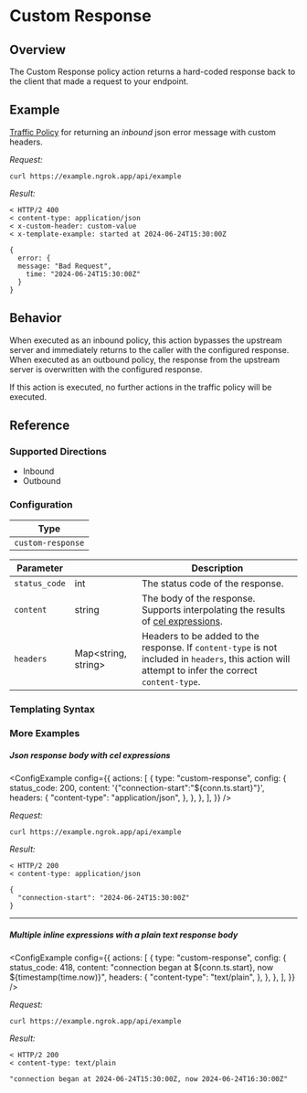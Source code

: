 
# Custom Response

## Overview

The Custom Response policy action returns a hard-coded response back to the client that made a request to your endpoint.

## Example

[Traffic Policy](/docs/http/traffic-policy/index.mdx) for returning an _inbound_ json error message with custom headers.

<ExampleHTTP />

_Request:_

```shell
curl https://example.ngrok.app/api/example
```

_Result:_

```shell
< HTTP/2 400
< content-type: application/json
< x-custom-header: custom-value
< x-template-example: started at 2024-06-24T15:30:00Z

{
  error: {
  message: "Bad Request",
    time: "2024-06-24T15:30:00Z"
  }
}
```

## Behavior

When executed as an inbound policy, this action bypasses the upstream server and immediately returns to the caller with
the configured response. When executed as an outbound policy, the response from the upstream server is overwritten with the
configured response.

If this action is executed, no further actions in the traffic policy will be executed.

## Reference

### Supported Directions

- Inbound
- Outbound

### Configuration

| Type              |
| ----------------- |
| `custom-response` |

| Parameter     | &nbsp;                    | Description                                                                                                                                        |
| ------------- | ------------------------- | -------------------------------------------------------------------------------------------------------------------------------------------------- |
| `status_code` | int                       | The status code of the response.                                                                                                                   |
| `content`     | string                    | The body of the response. Supports interpolating the results of [cel expressions](#templating-syntax).                                             |
| `headers`     | Map&lt;string, string&gt; | Headers to be added to the response. If `content-type` is not included in `headers`, this action will attempt to infer the correct `content-type`. |

### Templating Syntax

<CelTemplateSyntaxExplanation />

### More Examples

##### Json response body with cel expressions

<ConfigExample
	config={{
		actions: [
			{
				type: "custom-response",
				config: {
					status_code: 200,
					content: '{"connection-start":"${conn.ts.start}"}',
					headers: {
						"content-type": "application/json",
					},
				},
			},
		],
	}}
/>

_Request:_

```shell
curl https://example.ngrok.app/api/example
```

_Result:_

```shell
< HTTP/2 200
< content-type: application/json

{
  "connection-start": "2024-06-24T15:30:00Z"
}
```

<hr />

##### Multiple inline expressions with a plain text response body

<ConfigExample
	config={{
		actions: [
			{
				type: "custom-response",
				config: {
					status_code: 418,
					content:
						"connection began at ${conn.ts.start}, now ${timestamp(time.now)}",
					headers: {
						"content-type": "text/plain",
					},
				},
			},
		],
	}}
/>

_Request:_

```shell
curl https://example.ngrok.app/api/example
```

_Result:_

```shell
< HTTP/2 200
< content-type: text/plain

"connection began at 2024-06-24T15:30:00Z, now 2024-06-24T16:30:00Z"
```
